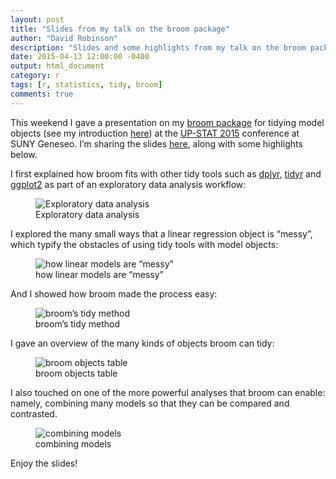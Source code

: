 ```yaml
---
layout: post
title: "Slides from my talk on the broom package"
author: "David Robinson"
description: "Slides and some highlights from my talk on the broom package at UP-STAT 2015."
date: 2015-04-13 12:00:00 -0400
output: html_document
category: r
tags: [r, statistics, tidy, broom]
comments: true
---
```


This weekend I gave a presentation on my [broom package](http://github.com/dgrtwo/broom) for tidying model objects (see my introduction [here](http://varianceexplained.org/r/broom-intro/)) at the [UP-STAT 2015](http://www.up-stat.org/ConferenceInformation/Program) conference at SUNY Geneseo. I'm sharing the slides [here](/files/broom_presentation.pdf), along with some highlights below.

I first explained how broom fits with other tidy tools such as [dplyr](http://github.com/hadley/dplyr), [tidyr](http://github.com/hadley/tidyr) and [ggplot2](http://github.com/hadley/ggplot2) as part of an exploratory data analysis workflow:

![Exploratory data analysis](/images/broom_slides/broom_slides.001.jpg)

I explored the many small ways that a linear regression object is "messy", which typify the obstacles of using tidy tools with model objects:

![how linear models are "messy"](/images/broom_slides/broom_slides.002.jpg)

And I showed how broom made the process easy:

![broom's tidy method](/images/broom_slides/broom_slides.003.jpg)

I gave an overview of the many kinds of objects broom can tidy:

![broom objects table](/images/broom_slides/broom_slides.004.jpg)

I also touched on one of the more powerful analyses that broom can enable: namely, combining many models so that they can be compared and contrasted.

![combining models](/images/broom_slides/broom_slides.005.jpg)

Enjoy the slides!
